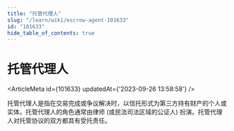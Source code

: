 ```yaml
---
title: "托管代理人"
slug: "/learn/wiki/escrow-agent-101633"
id: "101633"
hide_table_of_contents: true
---
```



# 托管代理人

<ArticleMeta id={101633} updatedAt={'2023-09-26 13:58:58'} />
<div className='border-solid border-b border-t-0 my-4 border-[var(--ifm-color-gray-300)]' />

托管代理人是指在交易完成或争议解决时，以信托形式为第三方持有财产的个人或实体。托管代理人的角色通常由律师 (或民法司法区域的公证人) 扮演。托管代理人对托管协议的双方都具有受托责任。
